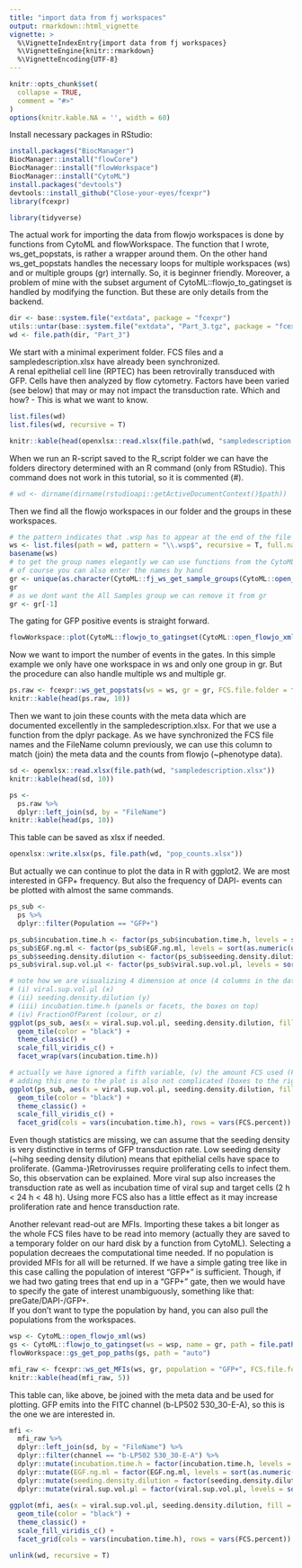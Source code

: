 ```yaml
---
title: "import data from fj workspaces"
output: rmarkdown::html_vignette
vignette: >
  %\VignetteIndexEntry{import data from fj workspaces}
  %\VignetteEngine{knitr::rmarkdown}
  %\VignetteEncoding{UTF-8}
---
```


```r
knitr::opts_chunk$set(
  collapse = TRUE,
  comment = "#>"
)
options(knitr.kable.NA = '', width = 60)
```

Install necessary packages in RStudio:
```r
install.packages("BiocManager")
BiocManager::install("flowCore")
BiocManager::install("flowWorkspace")
BiocManager::install("CytoML")
install.packages("devtools")
devtools::install_github("Close-your-eyes/fcexpr")
library(fcexpr)

```
```r
library(tidyverse)
```

The actual work for importing the data from flowjo workspaces is done by functions from CytoML and flowWorkspace. The function that I wrote, ws_get_popstats, is rather a wrapper around them. On the other hand ws_get_popstats handles the necessary loops for multiple workspaces (ws) and or multiple groups (gr) internally. So, it is beginner friendly. Moreover, a problem of mine with the subset argument of CytoML::flowjo_to_gatingset is handled by modifying the function. But these are only details from the backend.   

```r
dir <- base::system.file("extdata", package = "fcexpr")
utils::untar(base::system.file("extdata", "Part_3.tgz", package = "fcexpr"), exdir = dir)
wd <- file.path(dir, "Part_3")
```

We start with a minimal experiment folder. FCS files and a sampledescription.xlsx have already been synchronized.  
A renal epithelial cell line (RPTEC) has been retrovirally transduced with GFP. Cells have then analyzed by flow cytometry. Factors have been varied (see below) that may or may not impact the transduction rate. Which and how? - This is what we want to know.
```r
list.files(wd)
list.files(wd, recursive = T)
```

```r
knitr::kable(head(openxlsx::read.xlsx(file.path(wd, "sampledescription.xlsx")), 10))
```

When we run an R-script saved to the R_script folder we can have the folders directory determined with an R command (only from RStudio). This command does not work in this tutorial, so it is commented (#).
```r
# wd <- dirname(dirname(rstudioapi::getActiveDocumentContext()$path))
```

Then we find all the flowjo workspaces in our folder and the groups in these workspaces.
```r
# the pattern indicates that .wsp has to appear at the end of the file name (this is btw called a regular expression)
ws <- list.files(path = wd, pattern = "\\.wsp$", recursive = T, full.names = T)
basename(ws)
# to get the group names elegantly we can use functions from the CytoML package
# of course you can also enter the names by hand
gr <- unique(as.character(CytoML::fj_ws_get_sample_groups(CytoML::open_flowjo_xml(ws))$groupName))
gr
# as we dont want the All Samples group we can remove it from gr
gr <- gr[-1]
```

The gating for GFP positive events is straight forward.

```r
flowWorkspace::plot(CytoML::flowjo_to_gatingset(CytoML::open_flowjo_xml(ws), name = gr, path = file.path(wd, "FCS_files")))
```

Now we want to import the number of events in the gates. In this simple example we only have one workspace in ws and only one group in gr. But the procedure can also handle multiple ws and multiple gr.
```r
ps.raw <- fcexpr::ws_get_popstats(ws = ws, gr = gr, FCS.file.folder = file.path(wd, "FCS_files"))
knitr::kable(head(ps.raw, 10))
```

Then we want to join these counts with the meta data which are documented excellently in the sampledescription.xlsx. For that we use a function from the dplyr package. As we have synchronized the FCS file names and the FileName column previously, we can use this column to match (join) the meta data and the counts from flowjo (~phenotype data).
```r
sd <- openxlsx::read.xlsx(file.path(wd, "sampledescription.xlsx"))
knitr::kable(head(sd, 10))

ps <-
  ps.raw %>%
  dplyr::left_join(sd, by = "FileName")
knitr::kable(head(ps, 10))
```

This table can be saved as xlsx if needed.
```r
openxlsx::write.xlsx(ps, file.path(wd, "pop_counts.xlsx"))
```

But actually we can continue to plot the data in R with ggplot2.
We are most interested in GFP+ frequency. But also the frequency of DAPI- events can be plotted with almost the same commands.
```r
ps_sub <-
  ps %>%
  dplyr::filter(Population == "GFP+")
```

```r
ps_sub$incubation.time.h <- factor(ps_sub$incubation.time.h, levels = sort(as.numeric(unique(ps_sub$incubation.time.h))))
ps_sub$EGF.ng.ml <- factor(ps_sub$EGF.ng.ml, levels = sort(as.numeric(unique(ps_sub$EGF.ng.ml))))
ps_sub$seeding.density.dilution <- factor(ps_sub$seeding.density.dilution, levels = sort(as.numeric(unique(ps_sub$seeding.density.dilution))))
ps_sub$viral.sup.vol.µl <- factor(ps_sub$viral.sup.vol.µl, levels = sort(as.numeric(unique(ps_sub$viral.sup.vol.µl))))

# note how we are visualizing 4 dimension at once (4 columns in the data.frame):
# (i) viral.sup.vol.µl (x)
# (ii) seeding.density.dilution (y)
# (iii) incubation.time.h (panels or facets, the boxes on top)
# (iv) FractionOfParent (colour, or z)
ggplot(ps_sub, aes(x = viral.sup.vol.µl, seeding.density.dilution, fill = FractionOfParent)) +
  geom_tile(color = "black") +
  theme_classic() +
  scale_fill_viridis_c() +
  facet_wrap(vars(incubation.time.h))

# actually we have ignored a fifth variable, (v) the amount FCS used (FCS.percent)
# adding this one to the plot is also not complicated (boxes to the right)
ggplot(ps_sub, aes(x = viral.sup.vol.µl, seeding.density.dilution, fill = FractionOfParent)) +
  geom_tile(color = "black") +
  theme_classic() +
  scale_fill_viridis_c() +
  facet_grid(cols = vars(incubation.time.h), rows = vars(FCS.percent))

```


Even though statistics are missing, we can assume that the seeding density is very distinctive in terms of GFP transduction rate. Low seeding density (~hihg seeding density dilution) means that epithelial cells have space to proliferate. (Gamma-)Retrovirusses require proliferating cells to infect them. So, this observation can be explained. More viral sup also increases the transduction rate as well as incubation time of viral sup and target cells (2 h < 24 h < 48 h). Using more FCS also has a little effect as it may increase proliferation rate and hence transduction rate.


Another relevant read-out are MFIs. Importing these takes a bit longer as the whole FCS files have to be read into memory (actually they are saved to a temporary folder on our hard disk by a function from CytoML). Selecting a population decreaes the computational time needed. If no population is provided MFIs for all will be returned. If we have a simple gating tree like in this case calling the population of interest "GFP+" is sufficient. Though, if we had two gating trees that end up in a "GFP+" gate, then we would have to specify the gate of interest unambiguously, something like that: preGate/DAPI-/GFP+.  
If you don't want to type the population by hand, you can also pull the populations from the workspaces.

```r
wsp <- CytoML::open_flowjo_xml(ws)
gs <- CytoML::flowjo_to_gatingset(ws = wsp, name = gr, path = file.path(wd, "FCS_files"), execute = F)
flowWorkspace::gs_get_pop_paths(gs, path = "auto")
```

```r
mfi_raw <- fcexpr::ws_get_MFIs(ws, gr, population = "GFP+", FCS.file.folder = file.path(wd, "FCS_files"))
knitr::kable(head(mfi_raw, 5))
```

This table can, like above, be joined with the meta data and be used for plotting. GFP emits into the FITC channel (b-LP502 530_30-E-A), so this is the one we are interested in.
```r
mfi <-
  mfi_raw %>%
  dplyr::left_join(sd, by = "FileName") %>%
  dplyr::filter(channel == "b-LP502 530_30-E-A") %>%
  dplyr::mutate(incubation.time.h = factor(incubation.time.h, levels = sort(as.numeric(unique(incubation.time.h))))) %>%
  dplyr::mutate(EGF.ng.ml = factor(EGF.ng.ml, levels = sort(as.numeric(unique(EGF.ng.ml))))) %>%
  dplyr::mutate(seeding.density.dilution = factor(seeding.density.dilution, levels = sort(as.numeric(unique(seeding.density.dilution))))) %>%
  dplyr::mutate(viral.sup.vol.µl = factor(viral.sup.vol.µl, levels = sort(as.numeric(unique(viral.sup.vol.µl)))))
  
ggplot(mfi, aes(x = viral.sup.vol.µl, seeding.density.dilution, fill = median)) +
  geom_tile(color = "black") +
  theme_classic() +
  scale_fill_viridis_c() +
  facet_grid(cols = vars(incubation.time.h), rows = vars(FCS.percent))
```







```r
unlink(wd, recursive = T)
```
